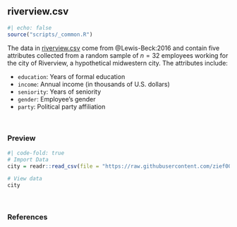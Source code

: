 ## riverview.csv {#riverview}

```r
#| echo: false
source("scripts/_common.R")
```

The data in [riverview.csv](https://raw.githubusercontent.com/zief0002/modeling/main/data/riverview.csv) come from @Lewis-Beck:2016 and contain five attributes collected from a random sample of $n=32$ employees working for the city of Riverview, a hypothetical midwestern city. The attributes include:

- `education`: Years of formal education
- `income`: Annual income (in thousands of U.S. dollars)
- `seniority`: Years of seniority
- `gender`: Employee's gender
- `party`: Political party affiliation


<br />


### Preview

```r
#| code-fold: true
# Import Data
city = readr::read_csv(file = "https://raw.githubusercontent.com/zief0002/modeling/main/data/riverview.csv")

# View data
city
```

<br />

### References


